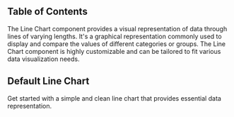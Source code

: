 

## Table of Contents

The Line Chart component provides a visual representation of data through lines of varying lengths. It's a graphical representation commonly used to display and compare the values of different categories or groups. The Line Chart component is highly customizable and can be tailored to fit various data visualization needs.

## Default Line Chart

Get started with a simple and clean line chart that provides essential data representation.

<CodePreview github="Chart/LineChart.tsx" code={DefaultLineChartCode}>
  <DefaultLineChart />
</CodePreview>
